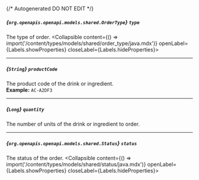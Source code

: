 {/* Autogenerated DO NOT EDIT  */}

##### *{`org.openapis.openapi.models.shared.OrderType`}* `type`
The type of order.
<Collapsible content={() => import('/content/types/models/shared/order_type/java.mdx')} openLabel={Labels.showProperties} closeLabel={Labels.hideProperties}>
</Collapsible>

---
##### *{`String`}* `productCode`
The product code of the drink or ingredient.
<br/>
**Example:** `AC-A2DF3`

---
##### *{`Long`}* `quantity`
The number of units of the drink or ingredient to order.

---
##### *{`org.openapis.openapi.models.shared.Status`}* `status`
The status of the order.
<Collapsible content={() => import('/content/types/models/shared/status/java.mdx')} openLabel={Labels.showProperties} closeLabel={Labels.hideProperties}>
</Collapsible>


